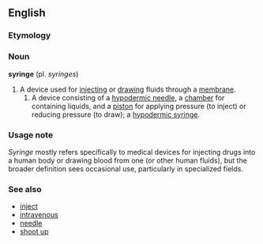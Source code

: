 == English ==
=== Etymology ===
{{etystub}}

=== Noun ===
'''syringe''' (pl. ''syringes'')

# A device used for [[inject|injecting]] or [[draw|drawing]] fluids through a [[membrane]].
## A device consisting of a [[hypodermic needle]], a [[chamber]] for containing liquids, and a [[piston]] for applying pressure (to inject) or reducing pressure (to draw); a [[hypodermic syringe]].

=== Usage note ===
''Syringe'' mostly refers specifically to medical devices for injecting drugs into a human body or drawing blood from one (or other human fluids), but the broader definition sees occasional use, particularly in specialized fields.

{{sectstub}}

===See also===
*[[inject]]
*[[intravenous]]
*[[needle]]
*[[shoot up]]